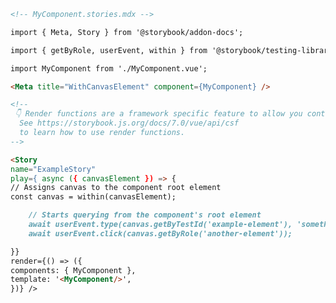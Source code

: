 ```md
<!-- MyComponent.stories.mdx -->

import { Meta, Story } from '@storybook/addon-docs';

import { getByRole, userEvent, within } from '@storybook/testing-library';

import MyComponent from './MyComponent.vue';

<Meta title="WithCanvasElement" component={MyComponent} />

<!--
 👇 Render functions are a framework specific feature to allow you control on how the component renders.
  See https://storybook.js.org/docs/7.0/vue/api/csf
  to learn how to use render functions.
-->

<Story
name="ExampleStory"
play={ async ({ canvasElement }) => {
// Assigns canvas to the component root element
const canvas = within(canvasElement);

    // Starts querying from the component's root element
    await userEvent.type(canvas.getByTestId('example-element'), 'something');
    await userEvent.click(canvas.getByRole('another-element'));

}}
render={() => ({
components: { MyComponent },
template: '<MyComponent/>',
})} />
```

